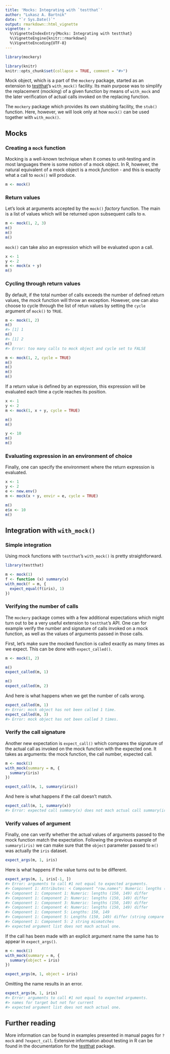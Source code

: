 ```yaml
---
title: 'Mocks: Integrating with `testthat`'
author: "Lukasz A. Bartnik"
date: "`r Sys.Date()`"
output: rmarkdown::html_vignette
vignette: >
  %\VignetteIndexEntry{Mocks: Integrating with testthat}
  %\VignetteEngine{knitr::rmarkdown}
  %\VignetteEncoding{UTF-8}
---
```


```r
library(mockery)

library(knitr)
knitr::opts_chunk$set(collapse = TRUE, comment = "#>")
```


Mock object, which is a part of the `mockery` package, started as an
extension to [testthat](github.com/hadley/testthat)'s `with_mock()`
facility. Its main purpose was to simplify the replacement (mocking)
of a given function by means of `with_mock` and the later
verification of actual calls invoked on the replacing function.

The `mockery` package which provides its own stubbing facility, the
`stub()` function. Here, however, we will look only at how `mock()`
can be used together with `with_mock()`.


## Mocks

### Creating a `mock` function

Mocking is a well-known technique when it comes to unit-testing and in
most languages there is some notion of a mock object. In R, however, the
natural equivalent of a mock object is a mock _function_ - and this is
exactly what a call to `mock()` will produce.

```r
m <- mock()
```


### Return values

Let's look at arguments accepted by the `mock()` _factory_ function. The
main is a list of values which will be returned upon subsequent calls to
`m`.

```r
m <- mock(1, 2, 3)
m()
m()
m()
```

`mock()` can take also an expression which will be evaluated upon a call.

```r
x <- 1
y <- 2
m <- mock(x + y)
m()
```


### Cycling through return values

By default, if the total number of calls exceeds the number of defined
return values, the _mock_ function will throw an exception. However, one
can also choose to cycle through the list of retun values by setting the
`cycle` argument of `mock()` to `TRUE`.

```r
m <- mock(1, 2)
m()
#> [1] 1
m()
#> [1] 2
m()
#> Error: too many calls to mock object and cycle set to FALSE
```

```r
m <- mock(1, 2, cycle = TRUE)
m()
m()
m()
m()
```


If a return value is defined by an expression, this expression will be
evaluated each time a cycle reaches its position.

```r
x <- 1
y <- 2
m <- mock(1, x + y, cycle = TRUE)

m()
m()
```
```r
y <- 10
m()
m()
```


### Evaluating expression in an environment of choice

Finally, one can specify the environment where the return expression is
evaluated.

```r
x <- 1
y <- 2
e <- new.env()
m <- mock(x + y, envir = e, cycle = TRUE)

m()
e$x <- 10
m()
```


## Integration with `with_mock()`

### Simple integration

Using mock functions with `testthat`'s `with_mock()` is pretty
straightforward.

```r
library(testthat)

m <- mock(1)
f <- function (x) summary(x)
with_mock(f = m, {
  expect_equal(f(iris), 1)
})
```


### Verifying the number of calls

The `mockery` package comes with a few additional expectations which
might turn out to be a very useful extension to `testthat`'s API. One
can for example verify the number and signature of calls invoked on a
mock function, as well as the values of arguments passed in those calls.

First, let's make sure the mocked function is called exactly as many
times as we expect. This can be done with `expect_called()`.

```r
m <- mock(1, 2)

m()
expect_called(m, 1)

m()
expect_called(m, 2)
```

And here is what happens when we get the number of calls wrong.

```r
expect_called(m, 1)
#> Error: mock object has not been called 1 time.
expect_called(m, 3)
#> Error: mock object has not been called 3 times.
```

### Verify the call signature

Another new expectation is `expect_call()` which compares the signature
of the actual call as invoked on the mock function with the expected one.
It takes as arguments: the mock function, the call number, expected call.

```r
m <- mock(1)
with_mock(summary = m, {
  summary(iris)
})

expect_call(m, 1, summary(iris))
```

And here is what happens if the call doesn't match.

```r
expect_call(m, 1, summary(x))
#> Error: expected call summary(x) does not mach actual call summary(iris).
```

### Verify values of argument

Finally, one can verify whether the actual values of arguments passed
to the mock function match the expectation. Following the previous
example of `summary(iris)` we can make sure that the `object` parameter
passed to `m()` was actually the `iris` dataset.

```r
expect_args(m, 1, iris)
```

Here is what happens if the value turns out to be different.

```r
expect_args(m, 1, iris[-1, ])
#> Error: arguments to call #1 not equal to expected arguments.
#> Component 1: Attributes: < Component "row.names": Numeric: lengths (150, 149) differ >
#> Component 1: Component 1: Numeric: lengths (150, 149) differ
#> Component 1: Component 2: Numeric: lengths (150, 149) differ
#> Component 1: Component 3: Numeric: lengths (150, 149) differ
#> Component 1: Component 4: Numeric: lengths (150, 149) differ
#> Component 1: Component 5: Lengths: 150, 149
#> Component 1: Component 5: Lengths (150, 149) differ (string compare on first 149)
#> Component 1: Component 5: 2 string mismatches
#> expected argument list does not mach actual one.
```

If the call has been made with an explicit argument name the same has
to appear in `expect_args()`.

```r
m <- mock(1)
with_mock(summary = m, {
  summary(object = iris)
})

expect_args(m, 1, object = iris)
```

Omitting the name results in an error.

```r
expect_args(m, 1, iris)
#> Error: arguments to call #1 not equal to expected arguments.
#> names for target but not for current
#> expected argument list does not mach actual one.
```


## Further reading

More information can be found in examples presented in manual pages
for `?mock` and `?expect_call`. Extensive information about testing
in R can be found in the documentation for the
[testthat](github.com/hadley/testthat) package.
